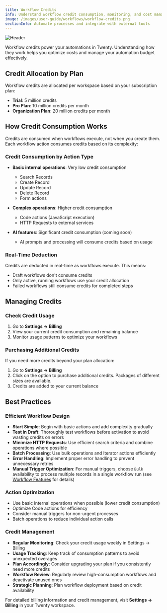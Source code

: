 ```yaml
---
title: Workflow Credits
info: Understand workflow credit consumption, monitoring, and cost management for your automations.
image: /images/user-guide/workflows/workflow-credits.png
sectionInfo: Automate processes and integrate with external tools
---
```

<Frame>
  <img src="/images/user-guide/workflows/workflow-credits.png" alt="Header" />
</Frame>

Workflow credits power your automations in Twenty. Understanding how they work helps you optimize costs and manage your automation budget effectively.

## Credit Allocation by Plan

Workflow credits are allocated per workspace based on your subscription plan:

- **Trial**: 5 million credits
- **Pro Plan**: 10 million credits per month
- **Organization Plan**: 20 million credits per month

## How Credit Consumption Works

Credits are consumed when workflows execute, not when you create them. Each workflow action consumes credits based on its complexity:

### Credit Consumption by Action Type

- **Basic internal operations**: Very low credit consumption
  - Search Records
  - Create Record
  - Update Record
  - Delete Record
  - Form actions

- **Complex operations**: Higher credit consumption
  - Code actions (JavaScript execution)
  - HTTP Requests to external services


- **AI features**: Significant credit consumption (coming soon)
  - AI prompts and processing will consume credits based on usage

### Real-Time Deduction

Credits are deducted in real-time as workflows execute. This means:
- Draft workflows don't consume credits
- Only active, running workflows use your credit allocation
- Failed workflows still consume credits for completed steps

## Managing Credits

### Check Credit Usage
1. Go to **Settings → Billing**
2. View your current credit consumption and remaining balance
3. Monitor usage patterns to optimize your workflows

### Purchasing Additional Credits
If you need more credits beyond your plan allocation:
1. Go to **Settings → Billing**
2. Click on the option to purchase additional credits. Packages of different sizes are available.
3. Credits are added to your current balance

## Best Practices

### Efficient Workflow Design
- **Start Simple**: Begin with basic actions and add complexity gradually
- **Test in Draft**: Thoroughly test workflows before activation to avoid wasting credits on errors
- **Minimize HTTP Requests**: Use efficient search criteria and combine operations where possible
- **Batch Processing**: Use bulk operations and Iterator actions efficiently
- **Error Handling**: Implement proper error handling to prevent unnecessary retries
- **Manual Trigger Optimization**: For manual triggers, choose `Bulk` availability to process multiple records in a single workflow run (see [Workflow Features](/user-guide/workflows/workflow-features) for details)

### Action Optimization
- Use basic internal operations when possible (lower credit consumption)
- Optimize Code actions for efficiency
- Consider manual triggers for non-urgent processes
- Batch operations to reduce individual action calls

### Credit Management
- **Regular Monitoring**: Check your credit usage weekly in Settings → Billing
- **Usage Tracking**: Keep track of consumption patterns to avoid unexpected overages
- **Plan Accordingly**: Consider upgrading your plan if you consistently need more credits
- **Workflow Review**: Regularly review high-consumption workflows and deactivate unused ones
- **Strategic Planning**: Plan workflow deployment based on credit availability

For detailed billing information and credit management, visit **Settings → Billing** in your Twenty workspace.


